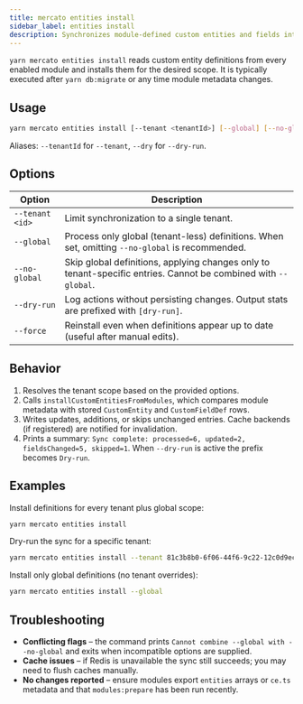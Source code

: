```yaml
---
title: mercato entities install
sidebar_label: entities install
description: Synchronizes module-defined custom entities and fields into the database.
---
```


`yarn mercato entities install` reads custom entity definitions from every enabled module and installs them for the desired scope. It is typically executed after `yarn db:migrate` or any time module metadata changes.

## Usage

```bash
yarn mercato entities install [--tenant <tenantId>] [--global] [--no-global] [--dry-run] [--force]
```

Aliases: `--tenantId` for `--tenant`, `--dry` for `--dry-run`.

## Options

| Option | Description |
| --- | --- |
| `--tenant <id>` | Limit synchronization to a single tenant. |
| `--global` | Process only global (tenant-less) definitions. When set, omitting `--no-global` is recommended. |
| `--no-global` | Skip global definitions, applying changes only to tenant-specific entries. Cannot be combined with `--global`. |
| `--dry-run` | Log actions without persisting changes. Output stats are prefixed with `[dry-run]`. |
| `--force` | Reinstall even when definitions appear up to date (useful after manual edits). |

## Behavior

1. Resolves the tenant scope based on the provided options.
2. Calls `installCustomEntitiesFromModules`, which compares module metadata with stored `CustomEntity` and `CustomFieldDef` rows.
3. Writes updates, additions, or skips unchanged entries. Cache backends (if registered) are notified for invalidation.
4. Prints a summary: `Sync complete: processed=6, updated=2, fieldsChanged=5, skipped=1`. When `--dry-run` is active the prefix becomes `Dry-run`.

## Examples

Install definitions for every tenant plus global scope:

```bash
yarn mercato entities install
```

Dry-run the sync for a specific tenant:

```bash
yarn mercato entities install --tenant 81c3b8b0-6f06-44f6-9c22-12c0d9ec3c63 --dry-run
```

Install only global definitions (no tenant overrides):

```bash
yarn mercato entities install --global
```

## Troubleshooting

- **Conflicting flags** – the command prints `Cannot combine --global with --no-global` and exits when incompatible options are supplied.
- **Cache issues** – if Redis is unavailable the sync still succeeds; you may need to flush caches manually.
- **No changes reported** – ensure modules export `entities` arrays or `ce.ts` metadata and that `modules:prepare` has been run recently.
